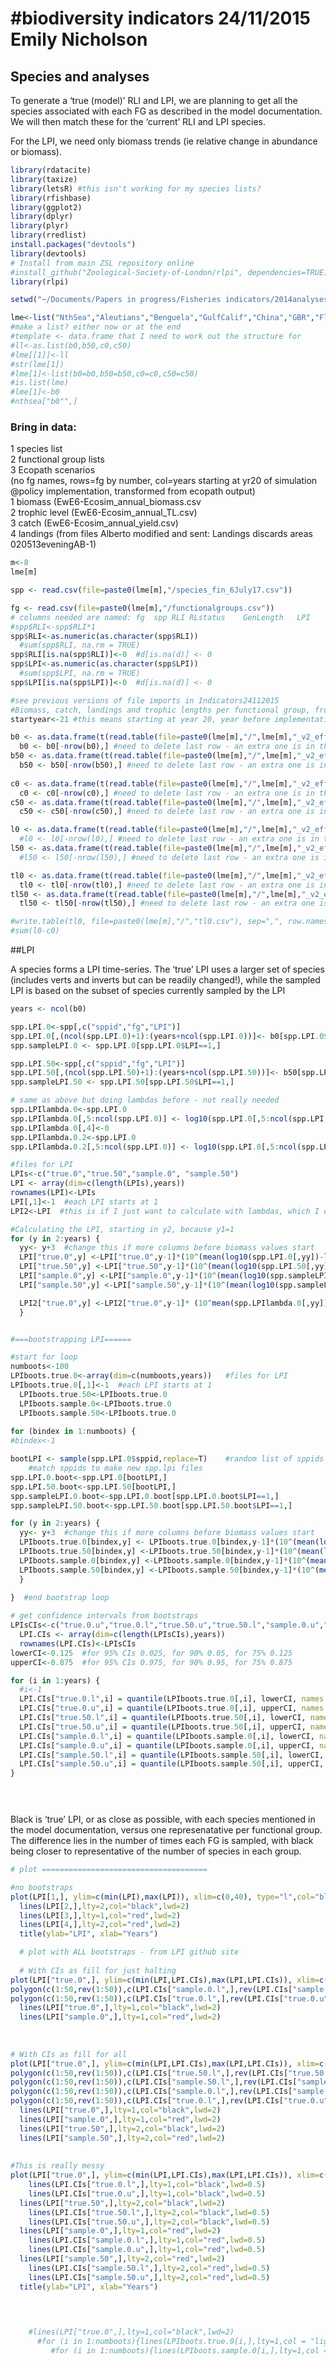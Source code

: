 #biodiversity indicators 24/11/2015 Emily Nicholson
========================================================

## Species and analyses
To generate a 'true (model)' RLI and LPI, we are planning to get all the species associated with each FG as described in the model documentation. We will then match these for the 'current' RLI and LPI species.  



For the LPI, we need only biomass trends (ie relative change in abundance or biomass).  



```r
library(rdatacite)
library(taxize)
library(letsR) #this isn't working for my species lists?
library(rfishbase)
library(ggplot2)
library(dplyr)
library(plyr)
library(rredlist)
install.packages("devtools")
library(devtools)
# Install from main ZSL repository online
#install_github("Zoological-Society-of-London/rlpi", dependencies=TRUE)
library(rlpi) 

setwd("~/Documents/Papers in progress/Fisheries indicators/2014analyses/fisheries-indicators-Nov2014")

lme<-list("NthSea","Aleutians","Benguela","GulfCalif","China","GBR","Florida","NthAdriatic")
#make a list? either now or at the end
#template <- data.frame that I need to work out the structure for
#ll<-as.list(b0,b50,c0,c50)
#lme[[1]]<-ll
#str(lme[1])
#lme[1]<-list(b0=b0,b50=b50,c0=c0,c50=c50)
#is.list(lme)
#lme[1]<-b0
#nthsea["b0"",]

```


### Bring in data:  
1 species list  
2 functional group lists  
3 Ecopath scenarios   
  (no fg names, rows=fg by number, col=years starting at yr20 of simulation @policy implementation, transformed from ecopath output)  
1 biomass (EwE6-Ecosim_annual_biomass.csv  
2 trophic level (EwE6-Ecosim_annual_TL.csv)  
3 catch (EwE6-Ecosim_annual_yield.csv)  
4 landings (from files Alberto modified and sent: Landings discards areas 020513eveningAB-1)  

```r

m<-8
lme[m]

spp <- read.csv(file=paste0(lme[m],"/species_fin_6July17.csv")) 

fg <- read.csv(file=paste0(lme[m],"/functionalgroups.csv"))
# columns needed are named: fg  spp	RLI	RLstatus	GenLength	LPI
#spp$RLI<-spp$RLI*1
spp$RLI<-as.numeric(as.character(spp$RLI))
  #sum(spp$RLI, na.rm = TRUE)
spp$RLI[is.na(spp$RLI)]<-0  #d[is.na(d)] <- 0
spp$LPI<-as.numeric(as.character(spp$LPI))
  #sum(spp$LPI, na.rm = TRUE)
spp$LPI[is.na(spp$LPI)]<-0  #d[is.na(d)] <- 0

#see previous versions of file imports in Indicators24112015
#Biomass, catch, landings and trophic lengths per functional group, from Ecopath
startyear<-21 #this means starting at year 20, year before implementation

b0 <- as.data.frame(t(read.table(file=paste0(lme[m],"/",lme[m],"_v2_effort0/EwE6-Ecosim_annual_biomass.csv"), header=FALSE, sep=",", skip=startyear,nrows=50)))
  b0 <- b0[-nrow(b0),] #need to delete last row - an extra one is in the csv file
b50 <- as.data.frame(t(read.table(file=paste0(lme[m],"/",lme[m],"_v2_effort50/EwE6-Ecosim_annual_biomass.csv"), header=FALSE, sep=",", skip=startyear,nrows=50)))
  b50 <- b50[-nrow(b50),] #need to delete last row - an extra one is in the csv file
  
c0 <- as.data.frame(t(read.table(file=paste0(lme[m],"/",lme[m],"_v2_effort0/EwE6-Ecosim_annual_yield.csv"), header=FALSE, sep=",", skip=startyear,nrows=50)))
  c0 <- c0[-nrow(c0),] #need to delete last row - an extra one is in the csv file
c50 <- as.data.frame(t(read.table(file=paste0(lme[m],"/",lme[m],"_v2_effort50/EwE6-Ecosim_annual_yield.csv"), header=FALSE, sep=",", skip=startyear,nrows=50)))
  c50 <- c50[-nrow(c50),] #need to delete last row - an extra one is in the csv file

l0 <- as.data.frame(t(read.table(file=paste0(lme[m],"/",lme[m],"_v2_effort0/landings.csv"), header=FALSE, sep=",", skip=startyear,nrows=50)))
  #l0 <- l0[-nrow(l0),] #need to delete last row - an extra one is in the csv file
l50 <- as.data.frame(t(read.table(file=paste0(lme[m],"/",lme[m],"_v2_effort50/landings.csv"), header=FALSE, sep=",", skip=startyear,nrows=50)))
  #l50 <- l50[-nrow(l50),] #need to delete last row - an extra one is in the csv file

tl0 <- as.data.frame(t(read.table(file=paste0(lme[m],"/",lme[m],"_v2_effort0/EwE6-Ecosim_annual_TL.csv"), header=FALSE, sep=",", skip=startyear,nrows=50)))
  tl0 <- tl0[-nrow(tl0),] #need to delete last row - an extra one is in the csv file
tl50 <- as.data.frame(t(read.table(file=paste0(lme[m],"/",lme[m],"_v2_effort50/EwE6-Ecosim_annual_TL.csv"), header=FALSE, sep=",", skip=startyear,nrows=50)))
  tl50 <- tl50[-nrow(tl50),] #need to delete last row - an extra one is in the csv file  

#write.table(tl0, file=paste0(lme[m],"/","tl0.csv"), sep=",", row.names = FALSE, col.names=FALSE)
#sum(l0-c0)

```



##LPI

A species forms a LPI time-series. The 'true' LPI uses a larger set of species (includes verts and inverts but can be readily changed!), while the sampled LPI is based on the subset of species currently sampled by the LPI

```r

years <- ncol(b0)

spp.LPI.0<-spp[,c("sppid","fg","LPI")]
spp.LPI.0[,(ncol(spp.LPI.0)+1):(years+ncol(spp.LPI.0))]<- b0[spp.LPI.0$fg,]
spp.sampleLPI.0 <- spp.LPI.0[spp.LPI.0$LPI==1,]

spp.LPI.50<-spp[,c("sppid","fg","LPI")]
spp.LPI.50[,(ncol(spp.LPI.50)+1):(years+ncol(spp.LPI.50))]<- b50[spp.LPI.50$fg,]
spp.sampleLPI.50 <- spp.LPI.50[spp.LPI.50$LPI==1,]

# same as above but doing lambdas before - not really needed
spp.LPIlambda.0<-spp.LPI.0
spp.LPIlambda.0[,5:ncol(spp.LPI.0)] <- log10(spp.LPI.0[,5:ncol(spp.LPI.0)]/spp.LPI.0[,4:(ncol(spp.LPI.0)-1)])
spp.LPIlambda.0[,4]<-0 
spp.LPIlambda.0.2<-spp.LPI.0
spp.LPIlambda.0.2[,5:ncol(spp.LPI.0)] <- log10(spp.LPI.0[,5:ncol(spp.LPI.0)]/spp.LPI.0[,4:(ncol(spp.LPI.0)-1)])

#files for LPI
LPIs<-c("true.0","true.50","sample.0", "sample.50")
LPI <- array(dim=c(length(LPIs),years))
rownames(LPI)<-LPIs
LPI[,1]<-1  #each LPI starts at 1
LPI2<-LPI  #this is if I just want to calculate with lambdas, which I don't need to actually

#Calculating the LPI, starting in y2, because y1=1
for (y in 2:years) {
  yy<- y+3  #change this if more columns before biomass values start
  LPI["true.0",y] <-LPI["true.0",y-1]*(10^(mean(log10(spp.LPI.0[,yy])-log10(spp.LPI.0[,yy-1]))))
  LPI["true.50",y] <-LPI["true.50",y-1]*(10^(mean(log10(spp.LPI.50[,yy])-log10(spp.LPI.50[,yy-1]))))
  LPI["sample.0",y] <-LPI["sample.0",y-1]*(10^(mean(log10(spp.sampleLPI.0[,yy])-log10(spp.sampleLPI.0[,yy-1]))))
  LPI["sample.50",y] <-LPI["sample.50",y-1]*(10^(mean(log10(spp.sampleLPI.50[,yy])-log10(spp.sampleLPI.50[,yy-1]))))

  LPI2["true.0",y] <-LPI2["true.0",y-1]* (10^mean(spp.LPIlambda.0[,yy]))  ##this works
  }


#===bootstrapping LPI======

#start for loop
numboots<-100
LPIboots.true.0<-array(dim=c(numboots,years))   #files for LPI
LPIboots.true.0[,1]<-1  #each LPI starts at 1
  LPIboots.true.50<-LPIboots.true.0
  LPIboots.sample.0<-LPIboots.true.0
  LPIboots.sample.50<-LPIboots.true.0
  
for (bindex in 1:numboots) {
#bindex<-1

bootLPI <- sample(spp.LPI.0$sppid,replace=T)    #random list of sppids
    #match sppids to make new spp.lpi files
spp.LPI.0.boot<-spp.LPI.0[bootLPI,]
spp.LPI.50.boot<-spp.LPI.50[bootLPI,]
spp.sampleLPI.0.boot<-spp.LPI.0.boot[spp.LPI.0.boot$LPI==1,]
spp.sampleLPI.50.boot<-spp.LPI.50.boot[spp.LPI.50.boot$LPI==1,]

for (y in 2:years) {
  yy<- y+3  #change this if more columns before biomass values start
  LPIboots.true.0[bindex,y] <- LPIboots.true.0[bindex,y-1]*(10^(mean(log10(spp.LPI.0.boot[,yy])-log10(spp.LPI.0.boot[,yy-1]))))
  LPIboots.true.50[bindex,y] <-LPIboots.true.50[bindex,y-1]*(10^(mean(log10(spp.LPI.50.boot[,yy])-log10(spp.LPI.50.boot[,yy-1]))))
  LPIboots.sample.0[bindex,y] <-LPIboots.sample.0[bindex,y-1]*(10^(mean(log10(spp.sampleLPI.0.boot[,yy])-log10(spp.sampleLPI.0.boot[,yy-1]))))
  LPIboots.sample.50[bindex,y] <-LPIboots.sample.50[bindex,y-1]*(10^(mean(log10(spp.sampleLPI.50.boot[,yy])-log10(spp.sampleLPI.50.boot[,yy-1]))))
  }

}  #end bootstrap loop
  
# get confidence intervals from bootstraps
LPIsCIs<-c("true.0.u","true.0.l","true.50.u","true.50.l","sample.0.u","sample.0.l", "sample.50.u","sample.50.l")
  LPI.CIs <- array(dim=c(length(LPIsCIs),years))
  rownames(LPI.CIs)<-LPIsCIs
lowerCI<-0.125  #for 95% CIs 0.025, for 90% 0.05, for 75% 0.125
upperCI<-0.875  #for 95% CIs 0.975, for 90% 0.95, for 75% 0.875

for (i in 1:years) {
  #i<-1
  LPI.CIs["true.0.l",i] = quantile(LPIboots.true.0[,i], lowerCI, names = FALSE) 
  LPI.CIs["true.0.u",i] = quantile(LPIboots.true.0[,i], upperCI, names = FALSE) 
  LPI.CIs["true.50.l",i] = quantile(LPIboots.true.50[,i], lowerCI, names = FALSE) 
  LPI.CIs["true.50.u",i] = quantile(LPIboots.true.50[,i], upperCI, names = FALSE)
  LPI.CIs["sample.0.l",i] = quantile(LPIboots.sample.0[,i], lowerCI, names = FALSE) 
  LPI.CIs["sample.0.u",i] = quantile(LPIboots.sample.0[,i], upperCI, names = FALSE) 
  LPI.CIs["sample.50.l",i] = quantile(LPIboots.sample.50[,i], lowerCI, names = FALSE) 
  LPI.CIs["sample.50.u",i] = quantile(LPIboots.sample.50[,i], upperCI, names = FALSE) 
}


  
```
Black is 'true' LPI, or as close as possible, with each species mentioned in the model documentation, versus one represenatative per functional group. The difference lies in the number of times each FG is sampled, with black being closer to representative of the number of species in each group. 

```r


# plot =====================================

#no bootstraps
plot(LPI[1,], ylim=c(min(LPI),max(LPI)), xlim=c(0,40), type="l",col="black",lwd=2, ann=FALSE)
  lines(LPI[2,],lty=2,col="black",lwd=2)
  lines(LPI[3,],lty=1,col="red",lwd=2)
  lines(LPI[4,],lty=2,col="red",lwd=2) 
  title(ylab="LPI", xlab="Years")

  # plot with ALL bootstraps - from LPI github site
  
  # With CIs as fill for just halting
plot(LPI["true.0",], ylim=c(min(LPI,LPI.CIs),max(LPI,LPI.CIs)), xlim=c(0,40), type="l",col="black",lwd=2, ann=FALSE)
polygon(c(1:50,rev(1:50)),c(LPI.CIs["sample.0.l",],rev(LPI.CIs["sample.0.u",])),density = 50,col = "pink", border = "red")
polygon(c(1:50,rev(1:50)),c(LPI.CIs["true.0.l",],rev(LPI.CIs["true.0.u",])),density = 50, col = "darkgrey", border = "black")
  lines(LPI["true.0",],lty=1,col="black",lwd=2) 
  lines(LPI["sample.0",],lty=1,col="red",lwd=2) 
  
  
  
# With CIs as fill for all
plot(LPI["true.0",], ylim=c(min(LPI,LPI.CIs),max(LPI,LPI.CIs)), xlim=c(0,40), type="l",col="black",lwd=2, ann=FALSE)
polygon(c(1:50,rev(1:50)),c(LPI.CIs["true.50.l",],rev(LPI.CIs["true.50.u",])),density = 25, col = "darkgrey", border = "black",lwd=0.5)
polygon(c(1:50,rev(1:50)),c(LPI.CIs["sample.50.l",],rev(LPI.CIs["sample.50.u",])),density =25,col = "pink", border = "red",lwd=0.5)
polygon(c(1:50,rev(1:50)),c(LPI.CIs["sample.0.l",],rev(LPI.CIs["sample.0.u",])),density = 50,col = "pink", border = "red",lwd=0.5)
polygon(c(1:50,rev(1:50)),c(LPI.CIs["true.0.l",],rev(LPI.CIs["true.0.u",])),density = 50, col = "darkgrey", border = "black",lwd=0.5)
  lines(LPI["true.0",],lty=1,col="black",lwd=2) 
  lines(LPI["sample.0",],lty=1,col="red",lwd=2) 
  lines(LPI["true.50",],lty=2,col="black",lwd=2) 
  lines(LPI["sample.50",],lty=2,col="red",lwd=2) 
  
  
#This is really messy
plot(LPI["true.0",], ylim=c(min(LPI,LPI.CIs),max(LPI,LPI.CIs)), xlim=c(0,40), type="l",col="black",lwd=2, ann=FALSE)
    lines(LPI.CIs["true.0.l",],lty=1,col="black",lwd=0.5)
    lines(LPI.CIs["true.0.u",],lty=1,col="black",lwd=0.5)  
  lines(LPI["true.50",],lty=2,col="black",lwd=2)
    lines(LPI.CIs["true.50.l",],lty=2,col="black",lwd=0.5)
    lines(LPI.CIs["true.50.u",],lty=2,col="black",lwd=0.5)   
  lines(LPI["sample.0",],lty=1,col="red",lwd=2)
    lines(LPI.CIs["sample.0.l",],lty=1,col="red",lwd=0.5)
    lines(LPI.CIs["sample.0.u",],lty=1,col="red",lwd=0.5)  
  lines(LPI["sample.50",],lty=2,col="red",lwd=2) 
    lines(LPI.CIs["sample.50.l",],lty=2,col="red",lwd=0.5)
    lines(LPI.CIs["sample.50.u",],lty=2,col="red",lwd=0.5)  
  title(ylab="LPI", xlab="Years")
  


  
    #lines(LPI["true.0",],lty=1,col="black",lwd=2) 
      #for (i in 1:numboots){lines(LPIboots.true.0[i,],lty=1,col = "lightgrey",lwd=0.2)}
         #for (i in 1:numboots){lines(LPIboots.sample.0[i,],lty=1,col = "pink",lwd=0.2)}

```


 